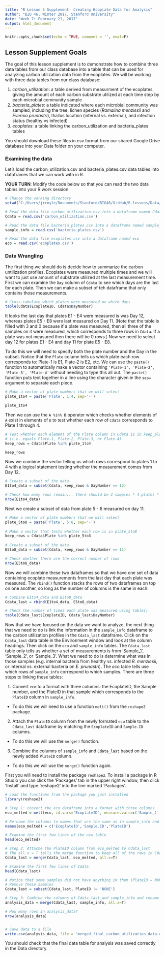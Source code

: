 ```yaml
---
title: "R Lesson 5 Supplement: Creating Ecoplate Data for Analysis"
author: "BIO 46, Winter 2017, Stanford University"
date: "Week 7: February 21, 2017"
output: html_document
---
```


```r
knitr::opts_chunk$set(echo = TRUE, comment = '', eval=F)
```

## Lesson Supplement Goals

The goal of this lesson supplement is to demonstrate how to combine three data tables from our class database into a table that can be used for analyzing carbon utilization data from the ecoplates. We will be working with three data tables from our class database: 

1. *carbon_utilization*: a table derived from measurment of the ecoplates, giving the amount of each carbon substrate utilized at each time step by each microbial community sample
2. *bacteria_plates*: a table indicated where each microbial community was sampled, including the tree, lichen species (*Ramalina menziesii* and *Evernia prunastri*), thallus location (internal vs. external), and infection status (healthy vs infected)
3. *ecoplates*: a table linking the carbon\_utilization and bacteria\_plates tables

You should download these files in csv format from our shared Google Drive database into your Data folder on your computer. 


### Examining the data

Let's load the carbon\_utilization.csv and bacteria\_plates.csv data tables into dataframes that we can work with in R.  

**YOUR TURN**: Modify the code below so that you can read the two data tables into your R work session.

```r
# Change the working directory
setwd('C:/Users/jrcoyle/Documents/Stanford/BIO46/GitHub/R-lessons/Data/')

# Read the data file carbon_utilization.csv into a dataframe named Cdata
Cdata = read.csv('carbon_utilization.csv')

# Read the data file bacteria_plates.csv into a dataframe named sample_info
sample_info = read.csv('bacteria_plates.csv')

# Read the data file ecoplates.csv into a dataframe named eco
eco = read.csv('ecoplates.csv')
```

### Data Wrangling

The first thing we should do is decide how to summarize the carbon untilization profiles. Ecoplates were measured multiple times and we will want to just use amount of substrate utilized at the last measurement time. First we can examine the `Day` column of `Cdata` to see which days are the last for each plate. Then we can make a subset of teh dataframe that only contains those measurements.

```r
# Cross-tabulate which plates were measured on which days
table(Cdata$EcoplateID, Cdata$DayNumber)
```

It looks the last day that plates E1 - E4 were measured is was Day 12, whereas plates E5 - E8 were last measured on Day 11. (Note that the table is filled with 3 and 0 because if a plate was measured, then all three of the samples on it were measured, which corresponds to three rows in `Cdata`. If a plate was not measured then there will be 0 rows.) Now we need to select day 12 for plates E1 - E4 and day 11 for plate E5 - E8. 

To do this we will need to specify both the plate number and the Day in the subset. Notice that the `Plate` column tells us which plate each row corresponds to: Plate-1 is E1, Plate-2 is E2, etc. We can use the `paste()` function to automatically make a vector containing `'Plate-1', 'Plate-2', 'Plate-3', 'Plate-4'` without needing to type this all out. The `paste()` function puts text together in a line using the character given in the `sep=` argument to separate each piece.

```r
# Make a vector of plate numbers that we will select
plate_1to4 = paste('Plate', 1:4, sep='-')

plate_1to4
```

Then we can use the `A %in% B` operator which checks whether elements of `A` exist in elements of `B` to test whether each row of `Cdata` corresponds to Plate 1 through 4.

```r
# Test whether each element of the Plate column in Cdata is in keep_plates 
# (i.e. equals Plate-1, Plate-2, Plate-3, or Plate-4)
keep_rows = Cdata$Plate %in% plate_1to4

keep_rows
```

Now we combine the vector telling us which rows correspond to plates 1 to 4 with a logical statement testing whether the measurement comes from Day 12.

```r
# Create a subset of the data
E1to4_data = subset(Cdata, keep_rows & DayNumber == 12)

# Check how many rows remain... there should be 3 samples * 4 plates * 8 groups = 96 rows
nrow(E1to4_data)

```

Next we create a subset of data from plate 5 - 8 measured on day 11.

```r
# Make a vector of plate numbers that we will select
plate_5to8 = paste('Plate', 5:8, sep='-')
  
# Make a vector that tests whether each row is in plate_5to8
keep_rows = Cdata$Plate %in% plate_5to8
  
# Create a subset of the data 
E5to8_data = subset(Cdata, keep_rows & DayNumber == 11)

# Check whether there are the correct number of rows
nrow(E5to8_data)

```

Now we will combine these two dataframes so that we have one set of data containing ecoplate measurements from the last day that each plate was measured. The `rbind()` function stacks the rows of two dataframes on top on one another, so long as the number of columns is the same in each.

```r
# Combine E1to4_data and E5to8_data
Cdata_last = rbind(E1to4_data, E5to8_data)

# Check the number of times each plate was measured using table()
table(Cdata_last$EcoplateID, Cdata_last$DayNumber)

```

Now that we have focused on the data we want to analyze, the next thing that we need to do is link the information in the `sample_info` dataframe to the carbon utilization profiles in the `Cdata_last` dataframe. Click on the `Cdata_last` data table in the Environment window and look at the column headings. Then click on the `eco` and `sample_info` tables. The `Cdata_last` table only tells us whether a set of measurements is from 'Sample\_1', 'Sample\_2', or 'Sample\_3'. What we need to do is determine what was in those samples (e.g. internal bacteria from healthy vs. infected *R. menziesii*, or internal vs. external bacteria on *E. prunastri*). The *eco* table tells use which rows of `sample_info` correspond to which samples. There are three steps to linking these tables:

1. Convert `eco` to a format with three columns: the EcoplateID, the Sample number, and the PlateID in that sample which corresponds to the `PlateID` column in `sample_info`. 
  * To do this we will need to use a function `melt()` from the `reshape2` package.  
2. Attach the `PlateID` column from the newly formated `eco` table to the `Cdata_last` dataframe by matching the `EcoplateID` and `Sample.ID` columns.
  * To do this we will use the `merge()` function.
3. Combine the columns of `sample_info` and `Cdata_last` based on the newly added `PlateID` column.
  * To do this we will use the `merge()` function again.
  
First you will need to install the package `reshape2`. To install a package in R Studio you can click the 'Packages' tab in the upper right window, then click 'Install' and type 'reshape2' into the line marked 'Packages'. 


```r
# Load the functions from the package you just installed
library(reshape2)

# Step 1: convert the eco dataframe into a format with three columns
eco_melted = melt(eco, id.vars='EcoplateID', measure.vars=c('Sample_1','Sample_2','Sample_3'))

# Re-name the columns to names that are the same as in sample_info and Cdata_last
names(eco_melted) = c('EcoplateID','Sample.ID','PlateID')

# Examine the first few lines of the new table
head(eco_melted)

# Step 2: Attache the PlateID column from eco_melted to Cdata_last
# The all.x = T tells the merge function to keep all of the rows in Cdata, even if there isn't a match
Cdata_last = merge(Cdata_last, eco_melted, all.x=T)

# Examine the first few lines of Cdata
head(Cdata_last)

# Notice that some samples did not have anything in them (PlateID = NONE)
# Remove these samples
Cdata_last = subset(Cdata_last, PlateID != 'NONE')

# Step 3: Combine the columns of Cdata_last and sample_info and rename as analysis_data
analysis_data = merge(Cdata_last, sample_info, all.x=T)

# How many rows in analysis_data?
nrow(analysis_data)


# Save data to a file
write.csv(analysis_data, file = 'merged_final_carbon_utilization_data.csv', row.names=F)

```

You should check that the final data table for analysis was saved correctly in the Data directory.
